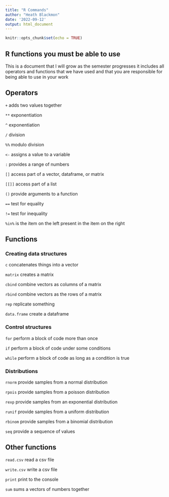 ```yaml
---
title: "R Commands"
author: "Heath Blackmon"
date: '2022-09-12'
output: html_document
---
```


```r
knitr::opts_chunk$set(echo = TRUE)
```

## R functions you must be able to use

This is a document that I will grow as the semester progresses it includes all operators and functions that we have used and that you are responsible for being able to use in your work

## Operators

`+`     adds two values together

`**`    exponentiation 

`^`     exponentiation

`/`     division

`%%`    modulo division

`<-`    assigns a value to a variable

`:`     provides a range of numbers

`[]`    access part of a vector, dataframe, or matrix

`[[]]`  access part of a list

`()`    provide arguments to a function

`==`    test for equality

`!=`    test for inequality

`%in%`  is the item on the left present in the item on the right


## Functions

### Creating data structures

`c`             concatenates things into a vector

`matrix`        creates a matrix

`cbind`         combine vectors as columns of a matrix

`rbind`         combine vectors as the rows of a matrix

`rep`           replicate something

`data.frame`    create a dataframe

### Control structures

`for`           perform a block of code more than once

`if`            perform a block of code under some conditions

`while`    perform a block of code as long as a condition is true

### Distributions

`rnorm`         provide samples from a normal distribution

`rpois`         provide samples from a poisson distribution

`rexp`          provide samples from an exponential distribution

`runif`         provide samples from a uniform distribution

`rbinom`        provide samples from a binomial distribution

`seq`           provide a sequence of values

## Other functions

`read.csv`      read a csv file

`write.csv`     write a csv file

`print`         print to the console

`sum`  sums a vectors of numbers together


